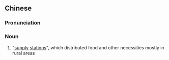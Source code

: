 {{also|供销社}}
==Chinese==
{{zh-forms|s=供销社|type=21}}

===Pronunciation===
{{zh-pron
|m=gōngxiāoshè
|c=gung1 siu1 se5
|cat=n
}}

===Noun===
{{zh-noun}}

# {{lb|zh|historical}} "[[supply]] [[station]]s", which distributed food and other necessities mostly in rural areas